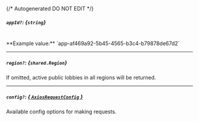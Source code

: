 {/* Autogenerated DO NOT EDIT  */}

##### `appId?`: *{`string`}*
<br/>
**Example value:** `app-af469a92-5b45-4565-b3c4-b79878de67d2`

---
##### `region?`: *{`shared.Region`}*
If omitted, active public lobbies in all regions will be returned.
<Collapsible>
    <Region/>
</Collapsible>

---
##### `config?`: [*{ `AxiosRequestConfig` }*](https://axios-http.com/docs/req_config)
Available config options for making requests.


